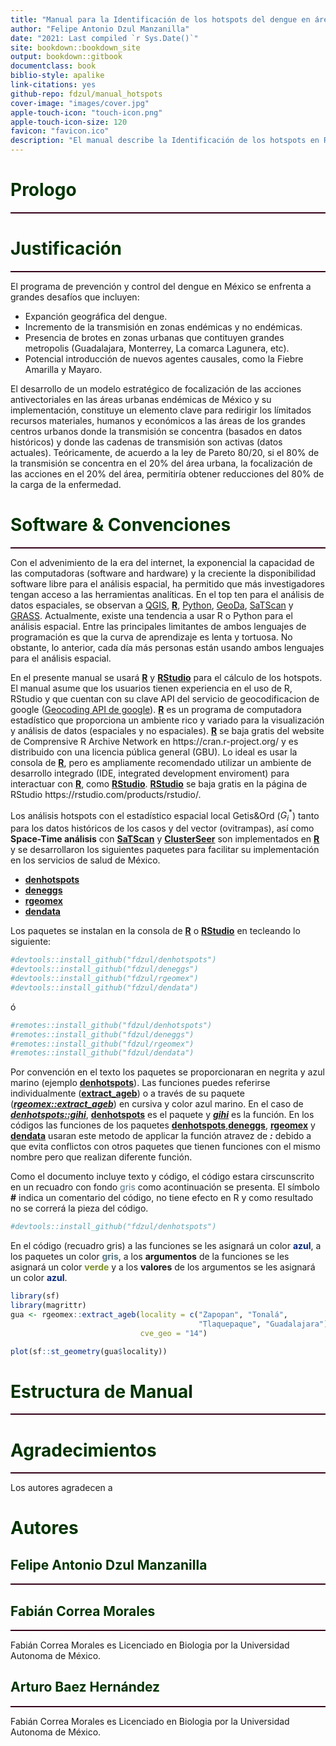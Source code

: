 ```yaml
--- 
title: "Manual para la Identificación de los hotspots del dengue en áreas urbanas de México" 
author: "Felipe Antonio Dzul Manzanilla"
date: "2021: Last compiled `r Sys.Date()`"
site: bookdown::bookdown_site
output: bookdown::gitbook
documentclass: book
biblio-style: apalike
link-citations: yes
github-repo: fdzul/manual_hotspots
cover-image: "images/cover.jpg"
apple-touch-icon: "touch-icon.png"
apple-touch-icon-size: 120
favicon: "favicon.ico"
description: "El manual describe la Identificación de los hotspots en R"
---
```


# **<span style="color:#003300;">Prologo</span>**{-}

<hr style="height:2px;border-width:0;color:#330019;background-color:#330019"> 

# **<span style="color:#003300;">Justificación</span>**{-}

<hr style="height:2px;border-width:0;color:#330019;background-color:#330019"> 

El programa de prevención y control del dengue en México se enfrenta a grandes desafíos que incluyen:

 - Expanción geográfica del dengue.
 - Incremento de la transmisión en zonas endémicas y no endémicas.
 - Presencia de brotes en zonas urbanas que contituyen grandes metropolis (Guadalajara, Monterrey, La comarca Lagunera, etc).
 - Potencial introducción de nuevos agentes causales, como la Fiebre Amarilla y Mayaro.


El desarrollo de un modelo estratégico de focalización de las acciones antivectoriales en las áreas urbanas endémicas de México y su implementación, constituye un elemento clave para redirigir los límitados recursos materiales, humanos y económicos a las áreas de los grandes centros urbanos donde la transmisión se concentra (basados en datos históricos) y donde las cadenas de transmisión son activas (datos actuales). Teóricamente, de acuerdo a la ley de Pareto 80/20, si el 80% de la transmisión se concentra en el 20% del área urbana, la focalización de las acciones en el 20% del área, permitiría obtener reducciones del 80% de la carga de la enfermedad. 

# **<span style="color:#003300;">Software & Convenciones</span>** {-}

<hr style="height:2px;border-width:0;color:#330019;background-color:#330019"> 

Con el advenimiento de la era del internet, la exponencial la capacidad de las computadoras (software and hardware) y la creciente la disponibilidad software libre para el análisis espacial, ha permitido que más investigadores tengan acceso a las herramientas analíticas. En el top ten para el análisis de datos espaciales, se observan a [QGIS](http://www.qgis.org/es/site/ ), **[R](https://cran.r-project.org/)**, [Python](https://www.python.org/), [GeoDa](https://spatial.uchicago.edu/software), [SaTScan](https://www.satscan.org/) y [GRASS](https://grass.osgeo.org/). Actualmente, existe una tendencia a usar R o Python para el análisis espacial. Entre las principales limitantes de ambos lenguajes de programación es que la curva de aprendizaje es lenta y tortuosa. No obstante, lo anterior, cada día más personas están usando ambos lenguajes para el análisis espacial. 

En el presente manual se usará **[R](https://cran.r-project.org/)** y **[RStudio](https://www.rstudio.com/)** para el cálculo de los hotspots. El manual asume que los usuarios tienen experiencia en el uso de R, RStudio y que cuentan con su clave API del servicio de geocodificacion de google ([Geocoding API de google](https://developers.google.com/maps/documentation/geocoding/overview)). **[R](https://cran.r-project.org/)** es un programa de computadora estadístico que proporciona un ambiente rico y variado para la visualización y análisis de datos (espaciales y no espaciales). **[R](https://cran.r-project.org/)** se baja gratis del website de Comprensive R Archive Network en https://cran.r-project.org/ y es distribuido con una licencia pública general (GBU). Lo ideal es usar la consola de **[R](https://cran.r-project.org/)**, pero es ampliamente recomendado utilizar un ambiente de desarrollo integrado (IDE, integrated development enviroment) para interactuar con **[R](https://cran.r-project.org/)**, como **[RStudio](https://www.rstudio.com/)**. **[RStudio](https://www.rstudio.com/)** se baja gratis en la página de RStudio https://rstudio.com/products/rstudio/.


Los análisis hotspots con el estadístico espacial local Getis&Ord ($G_{i}^{*}$) tanto para los datos históricos de los casos y del vector (ovitrampas), así como **Space-Time análisis** con **[SaTScan](https://www.satscan.org/)** y **[ClusterSeer](https://www.biomedware.com/software/clusterseer/)** son implementados en **[R](https://cran.r-project.org/)** y se desarrollaron los siguientes paquetes para facilitar su implementación en los servicios de salud de México.

* **[denhotspots](https://github.com/fdzul/denhotspots)**
* **[deneggs](https://github.com/fdzul/deneggs)**
* **[rgeomex](https://github.com/fdzul/rgeomex)**
* **[dendata](https://github.com/fdzul/dendata)**

Los paquetes se instalan en la consola de **[R](https://cran.r-project.org/)** o **[RStudio](https://www.rstudio.com/)** en tecleando lo siguiente:

```r
#devtools::install_github("fdzul/denhotspots")
#devtools::install_github("fdzul/deneggs")
#devtools::install_github("fdzul/rgeomex")
#devtools::install_github("fdzul/dendata")
```
ó
```r
#remotes::install_github("fdzul/denhotspots")
#remotes::install_github("fdzul/deneggs")
#remotes::install_github("fdzul/rgeomex")
#remotes::install_github("fdzul/dendata")
```

Por convención en el texto los paquetes se proporcionaran en negrita y azul marino (ejemplo **[denhotspots](https://github.com/fdzul/denhotspots)**). Las funciones puedes referirse individualmente (**[extract_ageb]()**) o a través de su paquete (***[rgeomex::extract_ageb]()***) en cursiva y color azul marino. En el caso de ***[denhotspots::gihi]()***, **[denhotspots]()** es el paquete y ***[gihi]()*** es la función. En los códigos las funciones de los paquetes **[denhotspots](https://github.com/fdzul/denhotspots)**,**[deneggs](https://github.com/fdzul/deneggs)**, **[rgeomex](https://github.com/fdzul/rgeomex)** y **[dendata](https://github.com/fdzul/dendata)** usaran este metodo de applicar la función atravez de ***:*** debido a que evita conflictos con otros paquetes que tienen funciones con el mismo nombre pero que realizan diferente función.

Como el documento incluye texto y código, el código estara cirscunscrito en un recuadro con fondo <span style="color:#567482">gris</span> como  acontinuación se presenta. El símbolo **#** indica un comentario del código, no tiene efecto en R y como resultado no se correrá la pieza del código. 

```r
#devtools::install_github("fdzul/denhotspots")
```

En el código (recuadro gris) a las funciones se les asignará un color **<span style="color:#06287e">azul</span>**, a los paquetes un color **<span style="color:#567482">gris</span>**, a los **argumentos** de la funciones se les asignará un color **<span style="color:#7d9029">verde</span>** y a los **valores** de los argumentos se les asignará un color **<span style="color:#06287e">azul</span>**.

```r
library(sf)
library(magrittr)
gua <- rgeomex::extract_ageb(locality = c("Zapopan", "Tonalá",
                                          "Tlaquepaque", "Guadalajara"),
                             cve_geo = "14")
```

```r
plot(sf::st_geometry(gua$locality))
```

# **<span style="color:#003300;">Estructura de Manual</span>**{-}
<hr style="height:2px;border-width:0;color:#330019;background-color:#330019"> 

# **<span style="color:#003300;">Agradecimientos</span>**{-}
<hr style="height:2px;border-width:0;color:#330019;background-color:#330019"> 

Los autores agradecen a 

# **<span style="color:#003300;">Autores</span>**{-}

## **<span style="color:#003300;">Felipe Antonio Dzul Manzanilla</span>**{-}
<hr style="height:2px;border-width:0;color:#330019;background-color:#330019"> 


## **<span style="color:#003300;">Fabián Correa Morales</span>**{-}
<hr style="height:2px;border-width:0;color:#330019;background-color:#330019"> 


Fabián Correa Morales es Licenciado en Biologia por la Universidad Autonoma de México.

## **<span style="color:#003300;">Arturo Baez Hernández </span>**{-}
<hr style="height:2px;border-width:0;color:#330019;background-color:#330019"> 


Fabián Correa Morales es Licenciado en Biologia por la Universidad Autonoma de México.
